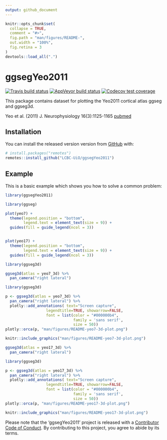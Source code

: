 ```yaml
---
output: github_document
---
```


<!-- README.md is generated from README.Rmd. Please edit that file -->

```r
knitr::opts_chunk$set(
  collapse = TRUE,
  comment = "#>",
  fig.path = "man/figures/README-",
  out.width = "100%",
  fig.retina = 3
)
devtools::load_all(".")
```

# ggsegYeo2011

<!-- badges: start -->
[![Travis build status](https://travis-ci.org/LCBC-UiO/ggsegYeo2011.svg?branch=master)](https://travis-ci.org/LCBC-UiO/ggsegYeo2011)
[![AppVeyor build status](https://ci.appveyor.com/api/projects/status/github/LCBC-UiO/ggsegYeo2011?branch=master&svg=true)](https://ci.appveyor.com/project/LCBC-UiO/ggsegYeo2011)
[![Codecov test coverage](https://codecov.io/gh/LCBC-UiO/ggsegYeo2011/branch/master/graph/badge.svg)](https://codecov.io/gh/LCBC-UiO/ggsegYeo2011?branch=master)
<!-- badges: end -->

This package contains dataset for plotting the Yeo2011 cortical atlas ggseg and ggseg3d. 

Yeo et al. (2011) J. Neurophysiology 16(3):1125-1165 [pubmed](https://www.ncbi.nlm.nih.gov/pubmed/21653723)

## Installation

You can install the released version version from [GitHub](https://github.com/) with:

```r
# install.packages("remotes")
remotes::install_github("LCBC-UiO/ggsegYeo2011")
```
## Example

This is a basic example which shows you how to solve a common problem:
```r
library(ggsegYeo2011)
```

```r
library(ggseg)

plot(yeo7) +
  theme(legend.position = "bottom",
        legend.text = element_text(size = 9)) +
  guides(fill = guide_legend(ncol = 3))


plot(yeo17) +
  theme(legend.position = "bottom",
        legend.text = element_text(size = 9)) +
  guides(fill = guide_legend(ncol = 3))

```

```r
library(ggseg3d)

ggseg3d(atlas = yeo7_3d) %>% 
  pan_camera("right lateral")
```

```r
library(ggseg3d)

p <- ggseg3d(atlas = yeo7_3d) %>%
  pan_camera("right lateral") %>%
  plotly::add_annotations( text="Screen capture",
                  legendtitle=TRUE, showarrow=FALSE,
                  font = list(color = "#000000b4",
                              family = 'sans serif',
                              size = 50))
plotly::orca(p, "man/figures/README-yeo7-3d-plot.png")
```

```r
knitr::include_graphics("man/figures/README-yeo7-3d-plot.png")
```

```r
ggseg3d(atlas = yeo17_3d) %>% 
  pan_camera("right lateral")
```

```r
library(ggseg3d)

p <- ggseg3d(atlas = yeo17_3d) %>%
  pan_camera("right lateral") %>%
  plotly::add_annotations( text="Screen capture",
                  legendtitle=TRUE, showarrow=FALSE,
                  font = list(color = "#000000b4",
                              family = 'sans serif',
                              size = 50))
plotly::orca(p, "man/figures/README-yeo17-3d-plot.png")
```

```r
knitr::include_graphics("man/figures/README-yeo17-3d-plot.png")
```


Please note that the 'ggsegYeo2011' project is released with a
[Contributor Code of Conduct](CODE_OF_CONDUCT.md).
By contributing to this project, you agree to abide by its terms.
